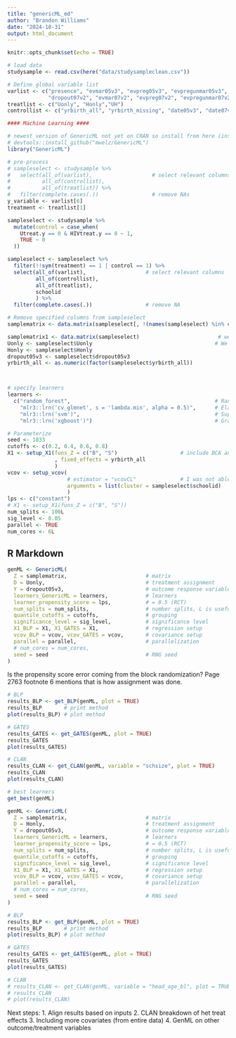 ```yaml
---
title: "genericML_md"
author: "Brandon Williams"
date: "2024-10-31"
output: html_document
---
```


```r
knitr::opts_chunk$set(echo = TRUE)

# load data
studysample <- read.csv(here("data/studysampleclean.csv"))

# Define global variable list
varlist <- c("presence", "evmar05v3", "evpreg05v3", "evpregunmar05v3", "evunpregmar05v3", "dropout05v3",
             "dropout07v2", "evmar07v2", "evpreg07v2", "evpregunmar07v2", "evunpregmar07v2")
treatlist <- c("Uonly", "Honly","UH")
controllist <- c("yrbirth_all", "yrbirth_missing", "date05v3", "date07v2", "schsize", "stratum")

#### Machine Learning ####

# newest version of GenericML not yet on CRAN so install from here (instead of include.R)
# devtools::install_github("mwelz/GenericML")
library("GenericML")

# pre-process
# sampleselect <- studysample %>%             
#   select(all_of(varlist),                   # select relevant columns
#          all_of(controllist), 
#          all_of(treatlist)) %>% 
#   filter(complete.cases(.))                 # remove NAs
y_variable <- varlist[6]
treatment <- treatlist[1]

sampleselect <- studysample %>% 
  mutate(control = case_when(
    Utreat.y == 0 & HIVtreat.y == 0 ~ 1,
    TRUE ~ 0
  ))

sampleselect <- sampleselect %>%
  filter(!!sym(treatment) == 1 | control == 1) %>%
  select(all_of(varlist),                   # select relevant columns
         all_of(controllist), 
         all_of(treatlist),
         schoolid
         ) %>% 
  filter(complete.cases(.))                 # remove NA

# Remove specified columns from sampleselect
samplematrix <- data.matrix(sampleselect[, !(names(sampleselect) %in% c(varlist, treatlist))])

samplematrix1 <- data.matrix(sampleselect)                         # we need it in matrix form
Uonly <- sampleselect$Uonly                                       # We need D and Y in vector form
Honly <- sampleselect$Honly
dropout05v3 <- sampleselect$dropout05v3
yrbirth_all <- as.numeric(factor(sampleselect$yrbirth_all))



# specify learners
learners <-
  c("random_forest",                                              # Random Forest  
    "mlr3::lrn('cv_glmnet', s = 'lambda.min', alpha = 0.5)",      # Elastic Net Regularization on generalized linear model
    "mlr3::lrn('svm')",                                           # Support vector machine
    "mlr3::lrn('xgboost')")                                       # Gradient Boost

# Parameterize
seed <- 1833
cutoffs <- c(0.2, 0.4, 0.6, 0.8)
X1 <- setup_X1(funs_Z = c("B", "S")                    # include BCA and CATE controls
               , fixed_effects = yrbirth_all
               )
vcov <- setup_vcov(
                   # estimator = "vcovCL"              # I was not able to get this to take the vcovCL argument
                   arguments = list(cluster = sampleselect$schoolid)    # what are we meant to cluster on?
                   )        
lps <- c("constant")
# X1 <- setup_X1(funs_Z = c("B", "S")) 
num_splits <- 100L
sig_level <- 0.05
parallel <- TRUE
num_cores <- 6L

```

## R Markdown


```r

genML <- GenericML(
  Z = samplematrix,                         # matrix
  D = Uonly,                                # treatment assignment 
  Y = dropout05v3,                          # outcome response variable
  learners_GenericML = learners,            # learners
  learner_propensity_score = lps,           # = 0.5 (RCT)
  num_splits = num_splits,                  # number splits, L is useful for specifying integer and therefore optimizing memory
  quantile_cutoffs = cutoffs,               # grouping
  significance_level = sig_level,           # significance level
  X1_BLP = X1, X1_GATES = X1,               # regression setup
  vcov_BLP = vcov, vcov_GATES = vcov,       # covariance setup
  parallel = parallel,                      # parallelization
  # num_cores = num_cores, 
  seed = seed                               # RNG seed
)

```
Is the propensity score error coming from the block randomization? Page 2763 footnote 6 mentions that is how assignment was done. 

```r
# BLP
results_BLP <- get_BLP(genML, plot = TRUE)
results_BLP       # print method
plot(results_BLP) # plot method


```

```r
# GATES
results_GATES <- get_GATES(genML, plot = TRUE)
results_GATES
plot(results_GATES)


```

``` r

# CLAN
results_CLAN <- get_CLAN(genML, variable = "schsize", plot = TRUE)
results_CLAN
plot(results_CLAN)
```

```r
# best learners
get_best(genML)
```

```r

genML <- GenericML(
  Z = samplematrix,                         # matrix
  D = Honly,                                # treatment assignment 
  Y = dropout05v3,                          # outcome response variable
  learners_GenericML = learners,            # learners
  learner_propensity_score = lps,           # = 0.5 (RCT)
  num_splits = num_splits,                  # number splits, L is useful for specifying integer and therefore optimizing memory
  quantile_cutoffs = cutoffs,               # grouping
  significance_level = sig_level,           # significance level
  X1_BLP = X1, X1_GATES = X1,               # regression setup
  vcov_BLP = vcov, vcov_GATES = vcov,       # covariance setup
  parallel = parallel,                      # parallelization
  # num_cores = num_cores, 
  seed = seed                               # RNG seed
)
```

```r
# BLP
results_BLP <- get_BLP(genML, plot = TRUE)
results_BLP       # print method
plot(results_BLP) # plot method


```


```r
# GATES
results_GATES <- get_GATES(genML, plot = TRUE)
results_GATES
plot(results_GATES)

# CLAN
# results_CLAN <- get_CLAN(genML, variable = "head_age_bl", plot = TRUE)
# results_CLAN
# plot(results_CLAN)

```

Next steps:
1. Align results based on inputs
2. CLAN breakdown of het treat effects
3. Including more covariates (from entire data)
4. GenML on other outcome/treatment variables